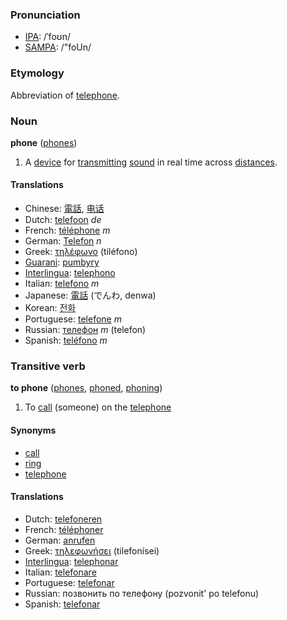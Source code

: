 ===Pronunciation===
*[[IPA]]: /ˈfoʊn/
*[[SAMPA]]: /"foUn/

===Etymology===
Abbreviation of [[telephone]].

===Noun===
'''phone''' ([[phones]])

#A [[device]] for [[transmit]]ting [[sound]] in real time across [[distance]]s.

====Translations====
*Chinese: [[電話]], [[电话]]
*Dutch: [[telefoon]] ''de''
*French: [[téléphone]] ''m''
*German: [[Telefon]] ''n''
*Greek: [[τηλέφωνο]] (til&eacute;fono)
*[[Guarani]]: [[pumbyry]]
*[[Interlingua]]: [[telephono]]
*Italian: [[telefono]] ''m''
*Japanese: [[電話]] (でんわ, denwa)
*Korean: [[전화]]
*Portuguese: [[telefone]] ''m''
*Russian: [[телефон]] ''m'' (telefon)
*Spanish: [[teléfono]] ''m''

===Transitive verb===
'''to phone''' ([[phones]], [[phoned]], [[phoning]])

# To [[call]] (someone) on the [[telephone]]

====Synonyms====
*[[call]]
*[[ring]]
*[[telephone]]

====Translations====
*Dutch: [[telefoneren]]
*French: [[téléphoner]]
*German: [[anrufen]]
*Greek: [[τηλεφωνήσει]] (tilefon&iacute;sei)
*[[Interlingua]]: [[telephonar]]
*Italian: [[telefonare]]
*Portuguese: [[telefonar]]
*Russian: позвонить по телефону (pozvonit' po telefonu)
*Spanish: [[telefonar]]